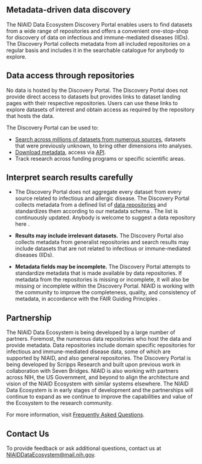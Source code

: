 ## Metadata-driven data discovery

The NIAID Data Ecosystem Discovery Portal enables users to find datasets from a
wide range of repositories and offers a convenient one-stop-shop for discovery
of data on infectious and immune-mediated diseases (IIDs). The Discovery Portal
collects metadata from all included repositories on a regular basis and includes
it in the searchable catalogue for anybody to explore.

## Data access through repositories

No data is hosted by the Discovery Portal. The Discovery Portal does not provide direct
access to datasets but provides links to dataset landing pages with their
respective repositories. Users can use these links to explore datasets of
interest and obtain access as required by the repository that hosts the data.

The Discovery Portal can be used to:

- [Search across millions of datasets from numerous sources](/search/?q=&from=1&filters=%28%40type%3A%28%22Dataset%22%29%29),
  datasets that were previously unknown, to bring other dimensions into
  analyses.
- [Download metadata](/search/), access via
  [API](https://api.data.niaid.nih.gov/).
- Track research across funding programs or specific scientific areas.

## Interpret search results carefully

- The Discovery Portal does not aggregate every dataset from every source
  related to infectious and allergic disease. The Discovery Portal collects
  metadata from a defined list of
  [data repositories](/sources/) and
  standardizes them according to our <Link
  isExternal
  href='https://discovery.biothings.io/view/nde'>
  metadata schema</Link> . The list is continuously updated. Anybody is welcome to <Link
  isExternal
  href='https://github.com/NIAID-Data-Ecosystem/nde-crawlers/issues/new?assignees=&labels=&template=suggest-a-new-resource.md&title=%5BSOURCE%5D'>
  suggest a data repository here</Link> .

- **Results may include irrelevant datasets.** The Discovery Portal also
  collects metadata from generalist repositories and search results may include
  datasets that are not related to infectious or immune-mediated diseases
  (IIDs).

- **Metadata fields may be incomplete.** The Discovery Portal attempts to
  standardize metadata that is made available by data repositories. If metadata
  from the repositories is missing or incomplete, it will also be missing or
  incomplete within the Discovery Portal. NIAID is working with the community to
  improve the completeness, quality, and consistency of metadata, in accordance
  with the <Link
  isExternal
  href='https://doi.org/10.1038/sdata.2016.18'>
  FAIR Guiding Principles</Link> .

## Partnership

The NIAID Data Ecosystem is being developed by a large number of partners.
Foremost, the numerous data repositories who host the data and provide metadata.
Data repositories include domain specific repositories for infectious and
immune-mediated disease data, some of which are supported by NIAID, and also
general repositories. The Discovery Portal is being developed by <Link
isExternal href='https://www.scripps.edu/'>Scripps Research</Link> and built upon previous work in
collaboration with Seven Bridges. NIAID is also working with partners across
NIH, the US Government, and beyond to align the architecture and vision of the
NIAID Ecosystem with similar systems elsewhere. The NIAID Data Ecosystem is in
early stages of development and the partnerships will continue to expand as we
continue to improve the capabilities and value of the Ecosystem to the research
community.

For more information, visit
[Frequently Asked Questions](/faq/).

## Contact Us

To provide feedback or ask additional questions, contact us at
[NIAIDDataEcosystem@mail.nih.gov](mailto:NIAIDDataEcosystem@mail.nih.gov).

